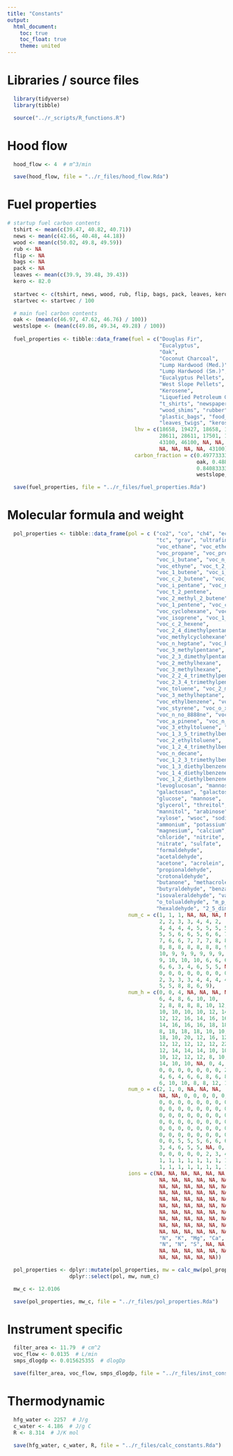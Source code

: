 ```yaml
---
title: "Constants"
output:
  html_document:
    toc: true
    toc_float: true
    theme: united
---
```


# Libraries / source files

```r
  library(tidyverse)
  library(tibble)
```

```r
  source("../r_scripts/R_functions.R")
```

# Hood flow

```r
  hood_flow <- 4  # m^3/min

  save(hood_flow, file = "../r_files/hood_flow.Rda")
```

# Fuel properties

```r
# startup fuel carbon contents  
  tshirt <- mean(c(39.47, 40.82, 40.71))
  news <- mean(c(42.66, 40.48, 44.18))
  wood <- mean(c(50.02, 49.8, 49.59))
  rub <- NA
  flip <- NA
  bags <- NA
  pack <- NA
  leaves <- mean(c(39.9, 39.48, 39.43))
  kero <- 82.0
  
  startvec <- c(tshirt, news, wood, rub, flip, bags, pack, leaves, kero)
  startvec <- startvec / 100 

  # main fuel carbon contents
  oak <- (mean(c(46.97, 47.62, 46.76) / 100))
  westslope <- (mean(c(49.86, 49.34, 49.28) / 100))
  
  fuel_properties <- tibble::data_frame(fuel = c("Douglas Fir",
                                                 "Eucalyptus",
                                                 "Oak",
                                                 "Coconut Charcoal",
                                                 "Lump Hardwood (Med.)",
                                                 "Lump Hardwood (Sm.)",
                                                 "Eucalyptus Pellets",
                                                 "West Slope Pellets",
                                                 "Kerosene",
                                                 "Liquefied Petroleum Gas",
                                                 "t_shirts", "newspaper",
                                                 "wood_shims", "rubber", "flipflops", 
                                                 "plastic_bags", "food_packaging", 
                                                 "leaves_twigs", "kerosene"),
                                         lhv = c(18658, 19427, 18658, 16628,
                                                 28611, 28611, 17501, 17501,
                                                 43100, 46100, NA, NA, NA, NA, 
                                                 NA, NA, NA, NA, 43100),  # kJ/kg; NA for startups
                                         carbon_fraction = c(0.497733333, 0.521166667,
                                                             oak, 0.488, 0.840833333,
                                                             0.840833333, 0.4852,
                                                             westslope, 0.82, 0.82, startvec))  # kg_C/kg_fuel

  save(fuel_properties, file = "../r_files/fuel_properties.Rda")
```

# Molecular formula and weight 

```r
  pol_properties <- tibble::data_frame(pol = c ("co2", "co", "ch4", "ec", "oc",
                                                "tc", "grav", "ultrafines",
                                                "voc_ethane", "voc_ethene",
                                                "voc_propane", "voc_propene",
                                                "voc_i_butane", "voc_n_butane",
                                                "voc_ethyne", "voc_t_2_butene",
                                                "voc_1_butene", "voc_i_butene",
                                                "voc_c_2_butene", "voc_cyclopentane",
                                                "voc_i_pentane", "voc_n_pentane",
                                                "voc_t_2_pentene",
                                                "voc_2_methyl_2_butene",
                                                "voc_1_pentene", "voc_c_2_pentene",
                                                "voc_cyclohexane", "voc_n_hexane",
                                                "voc_isoprene", "voc_1_hexene",
                                                "voc_c_2_hexene",
                                                "voc_2_4_dimethylpentane",
                                                "voc_methylcyclohexane",
                                                "voc_n_heptane", "voc_benzene",
                                                "voc_3_methylpentane",
                                                "voc_2_3_dimethylpentane",
                                                "voc_2_methylhexane",
                                                "voc_3_methylhexane",
                                                "voc_2_2_4_trimethylpentane",
                                                "voc_2_3_4_trimethylpentane",
                                                "voc_toluene", "voc_2_methylheptane",
                                                "voc_3_methylheptane", "voc_n_octane",
                                                "voc_ethylbenzene", "voc_m_p_xylene",
                                                "voc_styrene", "voc_o_xylene",
                                                "voc_n_no_8888ne", "voc_i_propylbenzene",
                                                "voc_a_pinene", "voc_n_propylbenzene",
                                                "voc_3_ethyltoluene", "voc_4_ethyltoluene",
                                                "voc_1_3_5_trimethylbenzene",
                                                "voc_2_ethyltoluene",
                                                "voc_1_2_4_trimethylbenzene",
                                                "voc_n_decane",
                                                "voc_1_2_3_trimethylbenzene",
                                                "voc_1_3_diethylbenzene",
                                                "voc_1_4_diethylbenzene",
                                                "voc_1_2_diethylbenzene",
                                                "levoglucosan", "mannosan",
                                                "galactosan", "galactose",
                                                "glucose", "mannose",
                                                "glycerol", "threitol",
                                                "mannitol", "arabinose",
                                                "xylose", "wsoc", "sodium",
                                                "ammonium", "potassium",
                                                "magnesium", "calcium",
                                                "chloride", "nitrite",
                                                "nitrate", "sulfate",
                                                "formaldehyde",
                                                "acetaldehyde",
                                                "acetone", "acrolein",
                                                "propionaldehyde",
                                                "crotonaldehyde",
                                                "butanone", "methacrolein",
                                                "butyraldehyde", "benzaldehyde",
                                                "isovaleraldehyde", "valeraldehyde",
                                                "o_tolualdehyde", "m_p_tolualdehyde",
                                                "hexaldehyde", "2_5_dimethylbenzaldehyde"),
                                       num_c = c(1, 1, 1, NA, NA, NA, NA, NA,
                                                 2, 2, 3, 3, 4, 4, 2,
                                                 4, 4, 4, 4, 5, 5, 5, 5, 5,
                                                 5, 5, 6, 6, 5, 6, 6, 7, 7,
                                                 7, 6, 6, 7, 7, 7, 8, 8, 7,
                                                 8, 8, 8, 8, 8, 8, 8, 9, 9,
                                                 10, 9, 9, 9, 9, 9, 9, 10,
                                                 9, 10, 10, 10, 6, 6, 6, 6,
                                                 6, 6, 3, 4, 6, 5, 5, NA, 0,
                                                 0, 0, 0, 0, 0, 0, 0, 0, 1,
                                                 2, 3, 3, 3, 4, 4, 4, 4, 7,
                                                 5, 5, 8, 8, 6, 9),
                                       num_h = c(0, 0, 4, NA, NA, NA, NA, NA,
                                                 6, 4, 8, 6, 10, 10,
                                                 2, 8, 8, 8, 8, 10, 12, 12,
                                                 10, 10, 10, 10, 12, 14, 8,
                                                 12, 12, 16, 14, 16, 16,
                                                 14, 16, 16, 16, 18, 18,
                                                 8, 18, 18, 18, 10, 10,
                                                 18, 10, 20, 12, 16, 12,
                                                 12, 12, 12, 12, 12, 22,
                                                 12, 14, 14, 14, 10, 10,
                                                 10, 12, 12, 12, 8, 10,
                                                 14, 10, 10, NA, 0, 4,
                                                 0, 0, 0, 0, 0, 0, 0, 2,
                                                 4, 6, 4, 6, 6, 8, 6, 8,
                                                 6, 10, 10, 8, 8, 12, 10),
                                       num_o = c(2, 1, 0, NA, NA, NA,
                                                 NA, NA, 0, 0, 0, 0, 0,
                                                 0, 0, 0, 0, 0, 0, 0, 0,
                                                 0, 0, 0, 0, 0, 0, 0, 0,
                                                 0, 0, 0, 0, 0, 0, 0, 0,
                                                 0, 0, 0, 0, 0, 0, 0, 0,
                                                 0, 0, 0, 0, 0, 0, 0, 0,
                                                 0, 0, 0, 0, 0, 0, 0, 0,
                                                 0, 0, 5, 5, 5, 6, 6, 6,
                                                 3, 4, 6, 5, 5, NA, 0,
                                                 0, 0, 0, 0, 0, 2, 3, 4,
                                                 1, 1, 1, 1, 1, 1, 1, 1,
                                                 1, 1, 1, 1, 1, 1, 1, 1),
                                       ions = c(NA, NA, NA, NA, NA, NA,
                                                 NA, NA, NA, NA, NA, NA, NA,
                                                 NA, NA, NA, NA, NA, NA, NA, NA,
                                                 NA, NA, NA, NA, NA, NA, NA, NA,
                                                 NA, NA, NA, NA, NA, NA, NA, NA,
                                                 NA, NA, NA, NA, NA, NA, NA, NA,
                                                 NA, NA, NA, NA, NA, NA, NA, NA,
                                                 NA, NA, NA, NA, NA, NA, NA, NA,
                                                 NA, NA, NA, NA, NA, NA, NA, NA,
                                                 NA, NA, NA, NA, NA, NA, "Na",
                                                 "N", "K", "Mg", "Ca", "Cl",
                                                 "N", "N", "S", NA, NA, NA, NA,
                                                 NA, NA, NA, NA, NA, NA, NA,
                                                 NA, NA, NA, NA, NA))

  pol_properties <- dplyr::mutate(pol_properties, mw = calc_mw(pol_properties)) %>%
                    dplyr::select(pol, mw, num_c)

  mw_c <- 12.0106

  save(pol_properties, mw_c, file = "../r_files/pol_properties.Rda")
```

# Instrument specific

```r
  filter_area <- 11.79  # cm^2
  voc_flow <- 0.0135  # L/min
  smps_dlogdp <- 0.015625355  # dlogDp

  save(filter_area, voc_flow, smps_dlogdp, file = "../r_files/inst_constants.Rda")
```

# Thermodynamic

```r
  hfg_water <- 2257  # J/g
  c_water <- 4.186  # J/g C
  R <- 8.314  # J/K mol

  save(hfg_water, c_water, R, file = "../r_files/calc_constants.Rda")
```